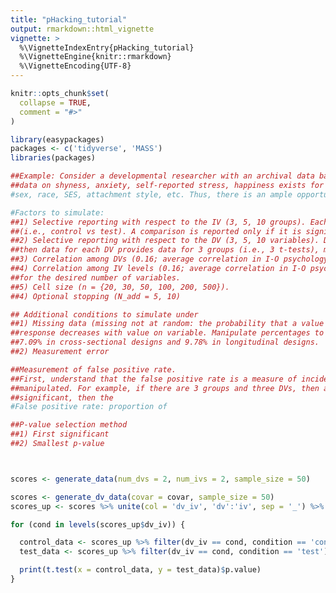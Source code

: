 ```yaml
---
title: "pHacking_tutorial"
output: rmarkdown::html_vignette
vignette: >
  %\VignetteIndexEntry{pHacking_tutorial}
  %\VignetteEngine{knitr::rmarkdown}
  %\VignetteEncoding{UTF-8}
---
```


```r
knitr::opts_chunk$set(
  collapse = TRUE,
  comment = "#>"
)
```

```r
library(easypackages)
packages <- c('tidyverse', 'MASS')
libraries(packages)
```


```r
##Example: Consider a developmental researcher with an archival data base containing data for several dependent and independent variables. For example,
##data on shyness, anxiety, self-reported stress, happiness exists for children. Among these data, the researcher can group the data in several ways:
#sex, race, SES, attachment style, etc. Thus, there is an ample opportunity to conduct pairwise comparisons in an uncontrolled manner.

#Factors to simulate:
##1) Selective reporting with respect to the IV (3, 5, 10 groups). Each group has two levels and a t test is computed between the two levels
##(i.e., control vs test). A comparison is reported only if it is significant.
##2) Selective reporting with respect to the DV (3, 5, 10 variables). Data for each DV exists for each group. Thus, if there are 3 groups and 3 DVs,
##then data for each DV provides data for 3 groups (i.e., 3 t-tests), meaning a total of 9 t-tests are computed.
##3) Correlation among DVs (0.16; average correlation in I-O psychology).
##4) Correlation among IV levels (0.16; average correlation in I-O psychology). Correlation between IVs would zero, otherwise they would cease to be independent.
##for the desired number of variables.
##5) Cell size (n = {20, 30, 50, 100, 200, 500}).
##4) Optional stopping (N_add = 5, 10)

## Additional conditions to simulate under
##1) Missing data (missing not at random: the probability that a value is missing depends on the missing data value themselves) For example, probability of
##response decreases with value on variable. Manipulate percentages to be 10%, 30%, and 50% (see Peugh & Enders, 2004). Mean percentage of missing data was 7.60%, with average of
##7.09% in cross-sectional designs and 9.78% in longitudinal designs.
##2) Measurement error

##Measurement of false positive rate.
##First, understand that the false positive rate is a measure of incidence in a family of tests. A family of tests is determined by the factors that
##manipulated. For example, if there are 3 groups and three DVs, then a family of tests would contains 9 t tests. If any of these tests returns
##significant, then the
#False positive rate: proportion of

##P-value selection method
##1) First significant
##2) Smallest p-value



scores <- generate_data(num_dvs = 2, num_ivs = 2, sample_size = 50)

scores <- generate_dv_data(covar = covar, sample_size = 50)
scores_up <- scores %>% unite(col = 'dv_iv', 'dv':'iv', sep = '_') %>%  mutate_if(.predicate = is.character, .funs = factor)

for (cond in levels(scores_up$dv_iv)) {

  control_data <- scores_up %>% filter(dv_iv == cond, condition == 'control') %>% pull(value)
  test_data <- scores_up %>% filter(dv_iv == cond, condition == 'test') %>% pull(value)

  print(t.test(x = control_data, y = test_data)$p.value)
}


```
